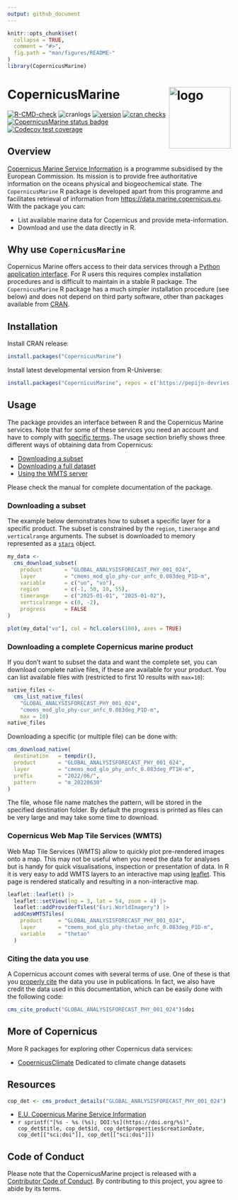```yaml
---
output: github_document
---
```


```r
knitr::opts_chunk$set(
  collapse = TRUE,
  comment = "#>",
  fig.path = "man/figures/README-"
)
library(CopernicusMarine)
```

# CopernicusMarine <img src="man/figures/logo.png" align="right" height="139" copyright="cc-sa" alt="logo" />

<!-- badges: start -->
[![R-CMD-check](https://github.com/pepijn-devries/CopernicusMarine/actions/workflows/R-CMD-check.yaml/badge.svg)](https://github.com/pepijn-devries/CopernicusMarine/actions/workflows/R-CMD-check.yaml)
![cranlogs](https://cranlogs.r-pkg.org/badges/CopernicusMarine)
[![version](https://www.r-pkg.org/badges/version/CopernicusMarine)](https://CRAN.R-project.org/package=CopernicusMarine)
[![cran checks](https://badges.cranchecks.info/worst/CopernicusMarine.svg)](https://cran.r-project.org/web/checks/check_results_CopernicusMarine.html)
[![CopernicusMarine status badge](https://pepijn-devries.r-universe.dev/badges/CopernicusMarine)](https://pepijn-devries.r-universe.dev/CopernicusMarine)
[![Codecov test coverage](https://codecov.io/gh/pepijn-devries/CopernicusMarine/branch/master/graph/badge.svg)](https://app.codecov.io/gh/pepijn-devries/CopernicusMarine?branch=master)
<!-- badges: end -->

## Overview

[Copernicus Marine Service Information](https://marine.copernicus.eu/about) is a programme subsidised by the
European Commission. Its mission is to provide free authoritative information on the oceans physical and
biogeochemical state. The `CopernicusMarine` R package is developed apart from this programme and facilitates
retrieval of information from <https://data.marine.copernicus.eu>. With the package you can:

 * List available marine data for Copernicus and provide meta-information.
 * Download and use the data directly in R.

## Why use `CopernicusMarine`

Copernicus Marine offers access to their data services through a
[Python application interface](https://pypi.org/project/copernicusmarine/).
For R users this requires complex installation procedures and is difficult to maintain in
a stable R package. The `CopernicusMarine` R package has
a much simpler installation procedure (see below) and does not depend on
third party software, other than packages available from [CRAN](https://cran.r-project.org/).

## Installation

Install CRAN release:

```r
install.packages("CopernicusMarine")
```

Install latest developmental version from R-Universe:

```r
install.packages("CopernicusMarine", repos = c('https://pepijn-devries.r-universe.dev', 'https://cloud.r-project.org'))
```

## Usage

The package provides an interface between R and the Copernicus Marine services. Note that for some of these
services you need an account and have to comply with
[specific terms](https://marine.copernicus.eu/user-corner/service-commitments-and-licence). The usage section
briefly shows three different ways of obtaining data from Copernicus:

 * [Downloading a subset](#sec-subset)
 * [Downloading a full dataset](#sec-full)
 * [Using the WMTS server](#sec-wtms)

Please check the manual for complete documentation of the package.

<h3 id="sec-subset">Downloading a subset</h3>

The example below demonstrates how to subset a specific layer for a specific product. The subset is constrained by
the `region`, `timerange` and `verticalrange` arguments. The subset is downloaded to memory
represented as a [`stars`](https://r-spatial.github.io/stars/) object.

```r
my_data <-
  cms_download_subset(
    product       = "GLOBAL_ANALYSISFORECAST_PHY_001_024",
    layer         = "cmems_mod_glo_phy-cur_anfc_0.083deg_P1D-m",
    variable      = c("uo", "vo"),
    region        = c(-1, 50, 10, 55),
    timerange     = c("2025-01-01", "2025-01-02"),
    verticalrange = c(0, -2),
    progress      = FALSE
)

plot(my_data["vo"], col = hcl.colors(100), axes = TRUE)
```

<h3 id="sec-full">Downloading a complete Copernicus marine product</h3>

If you don't want to subset the data and want the complete set, you can download
complete native files, if these are available for your product.
You can list available files with (restricted to first 10 results with `max=10`):

```r
native_files <-
  cms_list_native_files(
    "GLOBAL_ANALYSISFORECAST_PHY_001_024",
    "cmems_mod_glo_phy-cur_anfc_0.083deg_P1D-m",
    max = 10)
native_files
```

Downloading a specific (or multiple file) can be done with:

```r
cms_download_native(
  destination   = tempdir(),
  product       = "GLOBAL_ANALYSISFORECAST_PHY_001_024",
  layer         = "cmems_mod_glo_phy_anfc_0.083deg_PT1H-m",
  prefix        = "2022/06/",
  pattern       = "m_20220630"
)
```
The file, whose file name matches the pattern, will be stored in the specified destination folder.
By default the progress is printed as files can be very large and may take some time to download.

<h3 id="sec-wmts">Copernicus Web Map Tile Services (WMTS)</h3>

Web Map Tile Services (WMTS) allow to quickly plot pre-rendered images onto a map. This may not be useful when
you need the data for analyses but is handy for quick visualisations, inspection or presentation of data.
In R it is very easy to add WMTS layers to an interactive map using [leaflet](https://rstudio.github.io/leaflet/).
This page is rendered statically and resulting in a non-interactive map.

```r
leaflet::leaflet() |>
  leaflet::setView(lng = 3, lat = 54, zoom = 4) |>
  leaflet::addProviderTiles("Esri.WorldImagery") |>
  addCmsWMTSTiles(
    product     = "GLOBAL_ANALYSISFORECAST_PHY_001_024",
    layer       = "cmems_mod_glo_phy-thetao_anfc_0.083deg_P1D-m",
    variable    = "thetao"
  )
```

### Citing the data you use

A Copernicus account comes with several terms of use. One of these is that you
[properly cite](https://help.marine.copernicus.eu/en/articles/4444611-how-to-cite-copernicus-marine-products-and-services)
the data you use in publications. In fact, we also have credit the data used in this documentation, which can be easily
done with the following code:

```r
cms_cite_product("GLOBAL_ANALYSISFORECAST_PHY_001_024")$doi
```

## More of Copernicus

More R packages for exploring other Copernicus data services:

 * [CopernicusClimate](https://github.com/pepijn-devries/CopernicusClimate)
 Dedicated to climate change datasets

## Resources

```r
cop_det <- cms_product_details("GLOBAL_ANALYSISFORECAST_PHY_001_024")
```

 * [E.U. Copernicus Marine Service Information](https://data.marine.copernicus.eu)
 * `r sprintf("[%s - %s (%s); DOI:%s](https://doi.org/%s)", cop_det$title, cop_det$id, cop_det$properties$creationDate, cop_det[["sci:doi"]], cop_det[["sci:doi"]])`

## Code of Conduct

Please note that the CopernicusMarine project is released with a [Contributor Code of Conduct](https://pepijn-devries.github.io/CopernicusMarine/CODE_OF_CONDUCT.html). By contributing to this project, you agree to abide by its terms.
